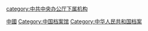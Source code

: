 [[category:中共中央办公厅下属机构|category:中共中央办公厅下属机构]]
[[Category:國家檔案館|中國]]
[[Category:中国档案馆|Category:中国档案馆]]
[[Category:中华人民共和国档案|Category:中华人民共和国档案]]